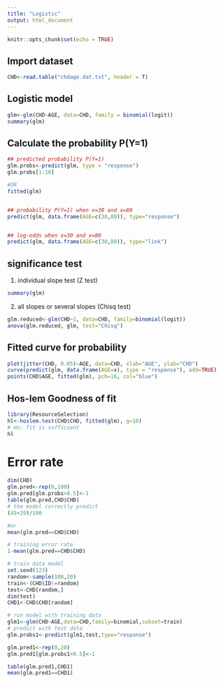 ```yaml
---
title: "Logistic"
output: html_document
---
```


```r
knitr::opts_chunk$set(echo = TRUE)

```


## Import dataset
```r
CHD<-read.table("chdage.dat.txt", header = T)
```

## Logistic model 

```r
glm<-glm(CHD~AGE, data=CHD, family = binomial(logit))
summary(glm)
```

## Calculate the probability P(Y=1)

```r
## predicted probability P(Y=1) 
glm.probs<-predict(glm, type = "response")
glm.probs[1:10]

#OR
fitted(glm)


## probability P(Y=1) when x=30 and x=80
predict(glm, data.frame(AGE=c(30,80)), type="response") 


## log-odds when x=30 and x=80
predict(glm, data.frame(AGE=c(30,80)), type="link") 

```

## significance test

1. individual slope test (Z test)

```r
summary(glm)
```

2. all slopes or several slopes (Chisq test)

```r
glm.reduced<-glm(CHD~1, data=CHD, family=binomial(logit))
anova(glm.reduced, glm, test="Chisq")
```

## Fitted curve for probability

```r
plot(jitter(CHD, 0.05)~AGE, data=CHD, xlab="AGE", ylab="CHD")
curve(predict(glm, data.frame(AGE=x), type = "response"), add=TRUE)
points(CHD$AGE, fitted(glm), pch=16, col="blue")
```

## Hos-lem Goodness of fit

```r
library(ResourceSelection)
hl<-hoslem.test(CHD$CHD, fitted(glm), g=10)  
# Ho: fit is sufficient
hl

```

# Error rate

```r
dim(CHD)
glm.pred<-rep(0,100)
glm.pred[glm.probs>0.5]<-1
table(glm.pred,CHD$CHD)
# the model correctly predict
(45+29)/100

#or
mean(glm.pred==CHD$CHD)

# training error rate
1-mean(glm.pred==CHD$CHD)
```

```r
# train data model
set.seed(123)
random<-sample(100,20)
train<-(CHD$ID!=random)
test<-CHD[random,]
dim(test)
CHD1<-CHD$CHD[random]

# run model with training data
glm1<-glm(CHD~AGE,data=CHD,family=binomial,subset=train)
# predict with test data
glm.probs1<-predict(glm1,test,type="response")

glm.pred1<-rep(0,20)
glm.pred1[glm.probs1>0.5]<-1

table(glm.pred1,CHD1)
mean(glm.pred1==CHD1)
```

